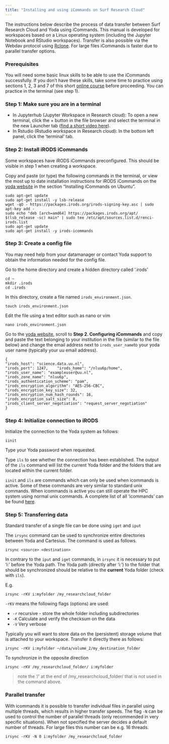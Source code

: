 ```yaml
---
title: "Installing and using iCommands on Surf Research Cloud"
---
```


The instructions below describe the process of data transfer between Surf Research Cloud and Yoda using iCommands. This manual is developed for workspaces based on a Linux operating system (including the Jupyter Notebook and RStudio workspaces). Transfer is also possible via the Webdav protocol using [Rclone](https://rclone.org). For large files iCommands is faster due to parallel transfer options.

### Prerequisites
You will need some basic linux skills to be able to use the iCommands successfully. 
If you don't have these skills, take some time to practice using sections 1, 2, 3 and 7 of this short [online course](https://swcarpentry.github.io/shell-novice) before proceeding. You can practice in the terminal (see step 1).

### Step 1: Make sure you are in a terminal
- In Jupyterhub (Jupyter Workspace in Research cloud): 
  To open a new terminal, click the + button in the file browser and select the terminal in the new Launcher tab
  ([find a short video here](https://jupyterlab.readthedocs.io/en/stable/user/terminal.html)).
- In Rstudio (Rstudio workspace in Research cloud):
  In the bottom left panel, click the 'terminal' tab.

### Step 2: Install iRODS iCommands
Some workspaces have iRODS iCommands preconfigured. This should be visible in step 1 when creating a workspace.

Copy and paste (or type) the following commands in the terminal, or view the most up to date installation instructions for iRODS iCommands on the [yoda website](https://www.uu.nl/en/research/yoda/guide-to-yoda/i-am-using-yoda/using-icommands-for-large-datasets) in the section "Installing iCommands on Ubuntu". 

```
sudo apt-get update
sudo apt-get install -y lsb-release
wget -qO - https://packages.irods.org/irods-signing-key.asc | sudo apt-key add - 
sudo echo "deb [arch=amd64] https://packages.irods.org/apt/ $(lsb_release -sc) main" | sudo tee /etc/apt/sources.list.d/renci-irods.list
sudo apt-get update
sudo apt-get install -y irods-icommands
```

### Step 3: Create a config file

You may need help from your datamanager or contact Yoda support to obtain the information needed for the config file.

Go to the home directory and create a hidden directory called '.irods'

```
cd ~
mkdir .irods
cd .irods
```

In this directory, create a file named `irods_environment.json`.

```
touch irods_environment.json
```
Edit the file using a text editor such as nano or vim
```
nano irods_environment.json
```

Go to the [yoda website](https://www.uu.nl/en/research/yoda/guide-to-yoda/i-am-using-yoda/using-icommands-for-large-datasets), scroll to **Step 2. Configuring iCommands** and copy and paste the text belonging to your institution in the file (similar to the file below) and change the email address next to `irods_user_name`to your yoda user name (typically your uu email address).

```
{   
"irods_host": "science.data.uu.nl",   
"irods_port": 1247,    "irods_home": "/nluu6p/home",   
"irods_user_name": "exampleuser@uu.nl",   
"irods_zone_name": "nluu6p",   
"irods_authentication_scheme": "pam",   
"irods_encryption_algorithm": "AES-256-CBC",   
"irods_encryption_key_size": 32,   
"irods_encryption_num_hash_rounds": 16,   
"irods_encryption_salt_size": 8,   
"irods_client_server_negotiation": "request_server_negotiation"
}
```

### Step 4: Initialize connection to iRODS

Initialize the connection to the Yoda system as follows:

```
iinit
```

Type your Yoda password when requested.

Type `ils` to see whether the connection has been established. The output of the `ils` command will list the current Yoda folder and the folders that are located within the current folder.

`iinit` and `ils` are commands which can only be used when icommands is active. Some of these commands are very similar to standard unix commands. When icommands is active you can still operate the HPC system using normal unix commands. A complete list of all 'icommands' can be found [here](https://docs.irods.org/4.2.9/icommands/user/).

### Step 5: Transferring data

Standard transfer of a single file can be done using `iget` and `iput`

The `irsync` command can be used to synchronize entire directories between Yoda and Cartesius. The command is used as follows.

```
irsync <source> <destination>
```

In contrary to the `iput` and `iget` commands, in `irsync` it is necessary to put 'i:' before the Yoda path. The Yoda path (directly after 'i:') to the folder that should be synchronized should be relative to the **current** Yoda folder (check with `ils`).

E.g.

```
irsync -rKV i:myfolder /my_researchcloud_folder
```

`-rKV` means the following flags (options) are used:

* `-r` recursive - store the whole folder including subdirectories
* `-K` Calculate and verify the checksum on the data
* `-V` Very verbose

Typically you will want to store data on the (persistent) storage volume that is attached to your workspace. Transfer it directly there as follows:

```
irsync -rKV i:myfolder ~/data/volume_2/my_destination_folder
```


To synchronize in the opposite direction

```
irsync -rKV /my_researchcloud_folder/ i:myfolder
```

> note the '/' at the end of /my\_researchcloud\_folder/ that is not used in the command above.

### Parallel transfer

With icommands it is possible to transfer individual files in parallel using multiple threads, which results in higher transfer speeds. The flag `-N` can be used to control the number of parallel threads (only recommended in very specific situations). When not specified the server decides a default number of threads. For large files this number can be e.g. 16 threads.

```
irsync -rKV -N 0 i:myfolder /my_researchcloud_folder
```
